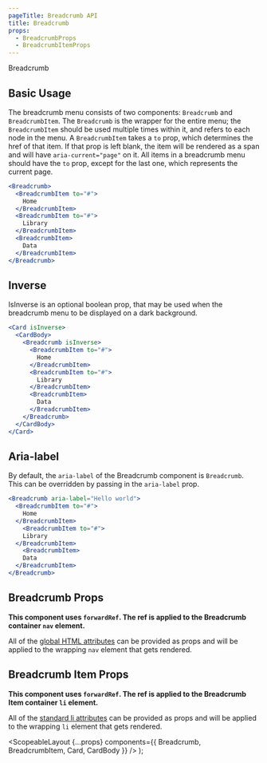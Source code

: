 ```yaml
---
pageTitle: Breadcrumb API
title: Breadcrumb
props:
  - BreadcrumbProps
  - BreadcrumbItemProps
---
```



<DocsHeading to="/design/breadcrumb/" type="design">
  Breadcrumb
</DocsHeading>

## Basic Usage

The breadcrumb menu consists of two components: `Breadcrumb` and `BreadcrumbItem`. The `Breadcrumb` is the wrapper for the entire menu; the `BreadcrumbItem`
should be used multiple times within it, and refers to each node in the menu. A `BreadcrumbItem` takes a `to` prop, which determines the href of that item. If that prop is left blank,
the item will be rendered as a span and will have `aria-current="page"` on it. All items in a breadcrumb menu should have the `to` prop, except for the last one, which represents the current page.

```.jsx
<Breadcrumb>
  <BreadcrumbItem to="#">
    Home
  </BreadcrumbItem>
  <BreadcrumbItem to="#">
    Library
  </BreadcrumbItem>
  <BreadcrumbItem>
    Data
  </BreadcrumbItem>
</Breadcrumb>
```

## Inverse

IsInverse is an optional boolean prop, that may be used when the breadcrumb menu to be displayed on a dark background.

```.jsx
<Card isInverse>
  <CardBody>
    <Breadcrumb isInverse>
      <BreadcrumbItem to="#">
        Home
      </BreadcrumbItem>
      <BreadcrumbItem to="#">
        Library
      </BreadcrumbItem>
      <BreadcrumbItem>
        Data
      </BreadcrumbItem>
    </Breadcrumb>
  </CardBody>
</Card>
```

## Aria-label

By default, the `aria-label` of the Breadcrumb component is `Breadcrumb`. This can be overridden by passing in the `aria-label` prop.

```.jsx
<Breadcrumb aria-label="Hello world">
  <BreadcrumbItem to="#">
    Home
  </BreadcrumbItem>
    <BreadcrumbItem to="#">
    Library
  </BreadcrumbItem>
    <BreadcrumbItem>
    Data
  </BreadcrumbItem>
</Breadcrumb>
```

## Breadcrumb Props

**This component uses `forwardRef`. The ref is applied to the Breadcrumb container `nav` element.**

All of the [global HTML attributes](https://developer.mozilla.org/en-US/docs/Web/HTML/Global_attributes) can be provided as props and will be applied to the wrapping `nav` element that gets rendered.

<BreadcrumbProps />

## Breadcrumb Item Props

**This component uses `forwardRef`. The ref is applied to the Breadcrumb Item container `li` element.**

All of the [standard li attributes](https://developer.mozilla.org/en-US/docs/Web/HTML/Element/li) can be provided as props and will be applied to the wrapping `li` element that gets rendered.

<BreadcrumbItemProps />

  <ScopeableLayout
    {...props}
    components={{ Breadcrumb, BreadcrumbItem, Card, CardBody }}
  />
);
